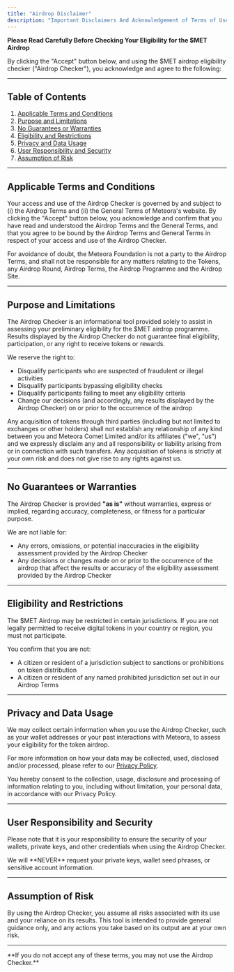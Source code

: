 ```yaml
---
title: "Airdrop Disclaimer"
description: "Important Disclaimers And Acknowledgement of Terms of Use for the Airdrop Checker"
---
```


**Please Read Carefully Before Checking Your Eligibility for the $MET Airdrop**

By clicking the "Accept" button below, and using the $MET airdrop eligibility checker ("Airdrop Checker"), you acknowledge and agree to the following:

---

## Table of Contents

1. [Applicable Terms and Conditions](#applicable-terms-and-conditions)
2. [Purpose and Limitations](#purpose-and-limitations)
3. [No Guarantees or Warranties](#no-guarantees-or-warranties)
4. [Eligibility and Restrictions](#eligibility-and-restrictions)
5. [Privacy and Data Usage](#privacy-and-data-usage)
6. [User Responsibility and Security](#user-responsibility-and-security)
7. [Assumption of Risk](#assumption-of-risk)

---

## Applicable Terms and Conditions

Your access and use of the Airdrop Checker is governed by and subject to (i) the Airdrop Terms and (ii) the General Terms of Meteora's website. By clicking the "Accept" button below, you acknowledge and confirm that you have read and understood the Airdrop Terms and the General Terms, and that you agree to be bound by the Airdrop Terms and General Terms in respect of your access and use of the Airdrop Checker.

<Warning>
For avoidance of doubt, the Meteora Foundation is not a party to the Airdrop Terms, and shall not be responsible for any matters relating to the Tokens, any Airdrop Round, Airdrop Terms, the Airdrop Programme and the Airdrop Site.
</Warning>

---

## Purpose and Limitations

The Airdrop Checker is an informational tool provided solely to assist in assessing your preliminary eligibility for the $MET airdrop programme. Results displayed by the Airdrop Checker do not guarantee final eligibility, participation, or any right to receive tokens or rewards. 

We reserve the right to:
- Disqualify participants who are suspected of fraudulent or illegal activities
- Disqualify participants bypassing eligibility checks
- Disqualify participants failing to meet any eligibility criteria
- Change our decisions (and accordingly, any results displayed by the Airdrop Checker) on or prior to the occurrence of the airdrop

<Note>
Any acquisition of tokens through third parties (including but not limited to exchanges or other holders) shall not establish any relationship of any kind between you and Meteora Comet Limited and/or its affiliates ("we", "us") and we expressly disclaim any and all responsibility or liability arising from or in connection with such transfers. Any acquisition of tokens is strictly at your own risk and does not give rise to any rights against us.
</Note>

---

## No Guarantees or Warranties

The Airdrop Checker is provided **"as is"** without warranties, express or implied, regarding accuracy, completeness, or fitness for a particular purpose. 

We are not liable for:
- Any errors, omissions, or potential inaccuracies in the eligibility assessment provided by the Airdrop Checker
- Any decisions or changes made on or prior to the occurrence of the airdrop that affect the results or accuracy of the eligibility assessment provided by the Airdrop Checker

---

## Eligibility and Restrictions

The $MET Airdrop may be restricted in certain jurisdictions. If you are not legally permitted to receive digital tokens in your country or region, you must not participate. 

You confirm that you are not:
- A citizen or resident of a jurisdiction subject to sanctions or prohibitions on token distribution
- A citizen or resident of any named prohibited jurisdiction set out in our Airdrop Terms

---

## Privacy and Data Usage

We may collect certain information when you use the Airdrop Checker, such as your wallet addresses or your past interactions with Meteora, to assess your eligibility for the token airdrop. 

For more information on how your data may be collected, used, disclosed and/or processed, please refer to our [Privacy Policy](https://docs.meteora.ag/legal/privacy-policy). 

<Info>
You hereby consent to the collection, usage, disclosure and processing of information relating to you, including without limitation, your personal data, in accordance with our Privacy Policy.
</Info>

---

## User Responsibility and Security

Please note that it is your responsibility to ensure the security of your wallets, private keys, and other credentials when using the Airdrop Checker. 

<Warning>
We will **NEVER** request your private keys, wallet seed phrases, or sensitive account information.
</Warning>

---

## Assumption of Risk

By using the Airdrop Checker, you assume all risks associated with its use and your reliance on its results. This tool is intended to provide general guidance only, and any actions you take based on its output are at your own risk.

---

<Note>
**If you do not accept any of these terms, you may not use the Airdrop Checker.**
</Note>